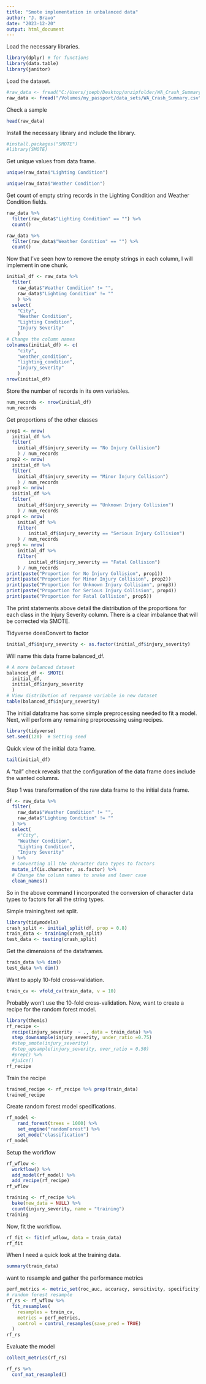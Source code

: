 ```yaml
---
title: "Smote implementation in unbalanced data"
author: "J. Bravo"
date: "2023-12-20"
output: html_document
---
```

Load the necessary libraries.
```r
library(dplyr) # for functions
library(data.table)
library(janitor)
```
Load the dataset.
```r
#raw_data <- fread("C:/Users/joepb/Desktop/unzipfolder/WA_Crash_Summary.csv")
raw_data <- fread("/Volumes/my_passport/data_sets/WA_Crash_Summary.csv")
```
Check a sample
```r
head(raw_data)
```
Install the necessary library and include the library.
```r
#install.packages("SMOTE")
#library(SMOTE)
```

Get unique values from data frame.
```r
unique(raw_data$"Lighting Condition")
```
```r
unique(raw_data$"Weather Condition")
```

Get count of empty string records in the Lighting Condition and Weather Condition fields.
```r
raw_data %>%
  filter(raw_data$"Lighting Condition" == "") %>%
  count()
```
```r
raw_data %>%
  filter(raw_data$"Weather Condition" == "") %>%
  count()
```

Now that I've seen how to remove the empty strings in each column, I will implement in one chunk.
```r
initial_df <- raw_data %>%
  filter(
    raw_data$"Weather Condition" != "",
    raw_data$"Lighting Condition" != ""
    ) %>%
  select(
    "City",
    "Weather Condition",
    "Lighting Condition",
    "Injury Severity"
    )
# Change the column names
colnames(initial_df) <- c(
    "city",
    "weather_condition",
    "lighting_condition",
    "injury_severity"
    )
nrow(initial_df)
```

Store the number of records in its own variables.
```r
num_records <- nrow(initial_df)
num_records
```
Get proportions of the other classes
```r
prop1 <- nrow(
  initial_df %>%
  filter(
    initial_df$injury_severity == "No Injury Collision")
    ) / num_records
prop2 <- nrow(
  initial_df %>%
  filter(
    initial_df$injury_severity == "Minor Injury Collision")
    ) / num_records
prop3 <- nrow(
  initial_df %>%
  filter(
    initial_df$injury_severity == "Unknown Injury Collision")
    ) / num_records
prop4 <- nrow(
    initial_df %>%
    filter(
        initial_df$injury_severity == "Serious Injury Collision")
    ) / num_records
prop5 <- nrow(
    initial_df %>%
    filter(
        initial_df$injury_severity == "Fatal Collision")
    ) / num_records
print(paste("Proportion for No Injury Collision", prop1))
print(paste("Proportion for Minor Injury Collision", prop2))
print(paste("Proportion for Unknown Injury Collision", prop3))
print(paste("Proportion for Serious Injury Collision", prop4))
print(paste("Proportion for Fatal Collision", prop5))
```
The print statements above detail the distribution of the proportions for each class in the Injury Severity column. There is a clear imbalance that will be corrected via SMOTE.

Tidyverse doesConvert to factor
```r
initial_df$injury_severity <- as.factor(initial_df$injury_severity)
```

Will name this data frame balanced_df.
```r
# A more balanced dataset
balanced_df <- SMOTE(
  initial_df,
  initial_df$injury_severity
  )
# View distribution of response variable in new dataset
table(balanced_df$injury_severity)
```

The initial dataframe has some simple preprocessing needed to fit a model.
Next, will perform any remaining preprocessing using recipes.
```r
library(tidyverse)
set.seed(120)  # Setting seed
```
Quick view of the initial data frame.
```r
tail(initial_df)
```
A "tail" check reveals that the configuration of the data frame does include the wanted
columns.

Step 1 was transformation of the raw data frame to the initial data frame.
```r
df <- raw_data %>%
  filter(
    raw_data$"Weather Condition" != "",
    raw_data$"Lighting Condition" != ""
  ) %>%
  select(
    #"City",
    "Weather Condition",
    "Lighting Condition",
    "Injury Severity"
  ) %>%
  # Converting all the character data types to factors
  mutate_if(is.character, as.factor) %>%
  # Change the column names to snake and lower case
  clean_names()
```
So in the above command I incorporated the conversion of character data types to factors
for all the string types.

Simple training/test set split.
```r
library(tidymodels)
crash_split <- initial_split(df, prop = 0.8)
train_data <- training(crash_split)
test_data <- testing(crash_split)
```
Get the dimensions of the dataframes.
```r
train_data %>% dim()
test_data %>% dim()
```
Want to apply 10-fold cross-validation.
```r
train_cv <- vfold_cv(train_data, v = 10)
```
Probably won't use the 10-fold cross-validation.
Now, want to create a recipe for the random forest model.
```r
library(themis)
rf_recipe <-
  recipe(injury_severity  ~ ., data = train_data) %>%
  step_downsample(injury_severity, under_ratio =0.75)
  #step_smote(injury_severity)
  #step_upsample(injury_severity, over_ratio = 0.50)
  #prep() %>%
  #juice()
rf_recipe
```
Train the recipe
```r
trained_recipe <- rf_recipe %>% prep(train_data)
trained_recipe
```
Create random forest model specifications.
```r
rf_model <-
    rand_forest(trees = 1000) %>%
    set_engine("randomForest") %>%
    set_mode("classification")
rf_model
```
Setup the workflow
```r
rf_wflow <-
  workflow() %>%
  add_model(rf_model) %>%
  add_recipe(rf_recipe)
rf_wflow
```

```r
training <- rf_recipe %>%
  bake(new_data = NULL) %>%
  count(injury_severity, name = "training")
training
```

Now, fit the workflow.
```r
rf_fit <- fit(rf_wflow, data = train_data)
rf_fit
```

When I need a quick look at the training data.
```r
summary(train_data)
```

want to resample and gather the performance metrics
```r
perf_metrics <- metric_set(roc_auc, accuracy, sensitivity, specificity)
# random forest resample
rf_rs <- rf_wflow %>%
  fit_resamples(
    resamples = train_cv,
    metrics = perf_metrics,
    control = control_resamples(save_pred = TRUE)
  )
rf_rs
```
Evaluate the model
```r
collect_metrics(rf_rs)
```
```r
rf_rs %>%
  conf_mat_resampled()
```
